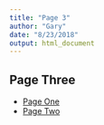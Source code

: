 ```yaml
---
title: "Page 3"
author: "Gary"
date: "8/23/2018"
output: html_document
---
```


## Page Three

- [Page One](Page1.html)
- [Page Two](Page2.html)
